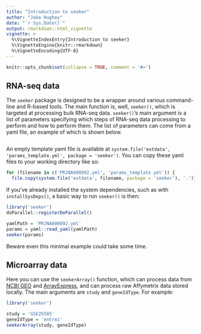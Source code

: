 ```yaml
---
title: "Introduction to seeker"
author: "Jake Hughey"
date: "`r Sys.Date()`"
output: rmarkdown::html_vignette
vignette: >
  %\VignetteIndexEntry{Introduction to seeker}
  %\VignetteEngine{knitr::rmarkdown}
  %\VignetteEncoding{UTF-8}
---
```


```r
knitr::opts_chunk$set(collapse = TRUE, comment = '#>')
```

## RNA-seq data

The `seeker` package is designed to be a wrapper around various command-line and R-based tools. The main function is, well, `seeker()`, which is targeted at processing bulk RNA-seq data. `seeker()`'s main argument is a list of parameters specifying which steps of RNA-seq data processing to perform and how to perform them. The list of parameters can come from a yaml file, an example of which is shown below.

```r
```

An empty template yaml file is available at `system.file('extdata', 'params_template.yml', package = 'seeker')`. You can copy these yaml files to your working directory like so:

```r
for (filename in c('PRJNA600892.yml', 'params_template.yml')) {
  file.copy(system.file('extdata', filename, package = 'seeker'), '.')}
```

If you've already installed the system dependencies, such as with `installSysDeps()`, a basic way to run `seeker()` is then:

```r
library('seeker')
doParallel::registerDoParallel()

yamlPath = 'PRJNA600892.yml'
params = yaml::read_yaml(yamlPath)
seeker(params)
```

Beware even this minimal example could take some time.

## Microarray data

Here you can use the `seekerArray()` function, which can process data from [NCBI GEO](https://www.ncbi.nlm.nih.gov/geo/) and [ArrayExpress](https://www.ebi.ac.uk/arrayexpress/), and can process raw Affymetrix data stored locally. The main arguments are `study` and `geneIdType`. For example:

```r
library('seeker')

study = 'GSE25585'
geneIdType = 'entrez'
seekerArray(study, geneIdType)
```
